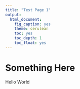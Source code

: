 ```yaml
---
title: "Test Page 1"
output:
  html_document:
    fig_caption: yes
    theme: cerulean
    toc: yes
    toc_depth: 1
    toc_float: yes
---
```


# Something Here

Hello World

